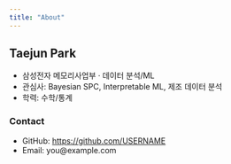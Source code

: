 ```yaml
---
title: "About"
---
```


## Taejun Park

- 삼성전자 메모리사업부 · 데이터 분석/ML
- 관심사: Bayesian SPC, Interpretable ML, 제조 데이터 분석
- 학력: 수학/통계

### Contact
- GitHub: <https://github.com/USERNAME>
- Email: you@example.com